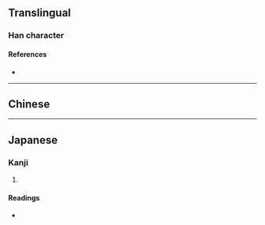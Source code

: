 {{also|傻}}
{{character info}}
==Translingual==

===Han character===
{{Han char|rn=9|rad=人|as=13|sn=15|four=|canj=OUCE|ids=⿰亻𡕰}}

====References====
* {{Han ref|kx=0119.231|dkj=01201|hdz=10226.090|uh=510D|ud=20749}}

----

==Chinese==
{{zh-see|傻|v}}

----

==Japanese==

===Kanji===
{{ja-kanji|grade=|rs=人13}}

# {{rfdef|ja|sort=人13}}

====Readings====
* {{ja-readings|on=さ|kun=}}